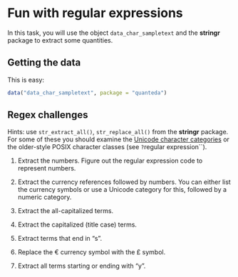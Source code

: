 # Fun with regular expressions

In this task, you will use the object `data_char_sampletext` and the **stringr** package to extract some quantities.

## Getting the data

This is easy:
```r
data("data_char_sampletext", package = "quanteda")
```

## Regex challenges

Hints: use `str_extract_all()`, `str_replace_all()` from the **stringr** package.  For some of these you should examine the [Unicode character categories](https://www.fileformat.info/info/unicode/category/index.htm) or the older-style POSIX character classes (see `?`regular expression``).

1.  Extract the numbers.  Figure out the regular expression code to represent numbers.

2.  Extract the currency references followed by numbers.  You can either list the currency symbols or use a Unicode category for this, followed by a numeric category.

3.  Extract the all-capitalized terms.

4.  Extract the capitalized (title case) terms.

5.  Extract terms that end in "s".

6.  Replace the € currency symbol with the £ symbol.

7.  Extract all terms starting or ending with "y".

